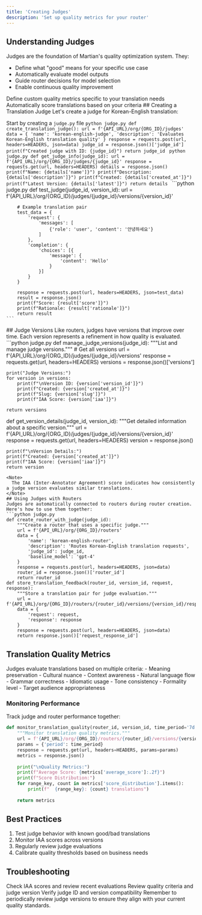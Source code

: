 ```yaml
---
title: 'Creating Judges'
description: 'Set up quality metrics for your router'
---
```

## Understanding Judges
Judges are the foundation of Martian's quality optimization system. They:
- Define what "good" means for your specific use case
- Automatically evaluate model outputs
- Guide router decisions for model selection
- Enable continuous quality improvement
<CardGroup cols={2}>
  <Card title="Quality Definition" icon="scale-balanced">
    Define custom quality metrics specific to your translation needs
  </Card>
  <Card title="Automatic Evaluation" icon="robot">
    Automatically score translations based on your criteria
  </Card>
</CardGroup>
## Creating a Translation Judge
Let's create a judge for Korean-English translation:

Start by creating a `judge.py` file
<Steps>
  <Step title="Create Basic Judge">
    ```python judge.py
    def create_translation_judge():
        url = f'{API_URL}/org/{ORG_ID}/judges'
        data = {
            'name': 'korean-english-judge',
            'description': 'Evaluates Korean-English translation quality'
        }
        response = requests.post(url, headers=HEADERS, json=data)
        judge_id = response.json()['judge_id']
        print(f"Created judge with ID: {judge_id}")
        return judge_id
    ```
  </Step>
  <Step title="Get Judge Details">
    ```python judge.py
    def get_judge_info(judge_id):
        url = f'{API_URL}/org/{ORG_ID}/judges/{judge_id}'
        response = requests.get(url, headers=HEADERS)
        details = response.json()
        print(f"Name: {details['name']}")
        print(f"Description: {details['description']}")
        print(f"Created: {details['created_at']}")
        print(f"Latest Version: {details['latest']}")
        return details
    ```
  </Step>
  <Step title="Test Judge">
    ```python judge.py
    def test_judge(judge_id, version_id):
        url = f'{API_URL}/org/{ORG_ID}/judges/{judge_id}/versions/{version_id}'
        
        # Example translation pair
        test_data = {
            'request': {
                'messages': [
                    {'role': 'user', 'content': '안녕하세요'}
                ]
            },
            'completion': {
                'choices': [{
                    'message': {
                        'content': 'Hello'
                    }
                }]
            }
        }
        
        response = requests.post(url, headers=HEADERS, json=test_data)
        result = response.json()
        print(f"Score: {result['score']}")
        print(f"Rationale: {result['rationale']}")
        return result
    ```
  </Step>
</Steps>
## Judge Versions
Like routers, judges have versions that improve over time. Each version represents a refinement in how quality is evaluated.
```python judge.py
def manage_judge_versions(judge_id):
    """List and manage judge versions."""
    # Get all versions
    url = f'{API_URL}/org/{ORG_ID}/judges/{judge_id}/versions'
    response = requests.get(url, headers=HEADERS)
    versions = response.json()['versions']
    
    print("Judge Versions:")
    for version in versions:
        print(f"\nVersion ID: {version['version_id']}")
        print(f"Created: {version['created_at']}")
        print(f"Slug: {version['slug']}")
        print(f"IAA Score: {version['iaa']}")
        
    return versions
def get_version_details(judge_id, version_id):
    """Get detailed information about a specific version."""
    url = f'{API_URL}/org/{ORG_ID}/judges/{judge_id}/versions/{version_id}'
    response = requests.get(url, headers=HEADERS)
    version = response.json()
    
    print(f"\nVersion Details:")
    print(f"Created: {version['created_at']}")
    print(f"IAA Score: {version['iaa']}")
    return version
```
<Note>
  The IAA (Inter-Annotator Agreement) score indicates how consistently a judge version evaluates similar translations.
</Note>
## Using Judges with Routers
Judges are automatically connected to routers during router creation. Here's how to use them together:
```python judge.py
def create_router_with_judge(judge_id):
    """Create a router that uses a specific judge."""
    url = f'{API_URL}/org/{ORG_ID}/routers'
    data = {
        'name': 'korean-english-router',
        'description': 'Routes Korean-English translation requests',
        'judge_id': judge_id,
        'baseline_model': 'gpt-4'
    }
    response = requests.post(url, headers=HEADERS, json=data)
    router_id = response.json()['router_id']
    return router_id
def store_translation_feedback(router_id, version_id, request, response):
    """Store a translation pair for judge evaluation."""
    url = f'{API_URL}/org/{ORG_ID}/routers/{router_id}/versions/{version_id}/response'
    data = {
        'request': request,
        'response': response
    }
    response = requests.post(url, headers=HEADERS, json=data)
    return response.json()['request_response_id']
```
## Translation Quality Metrics
Judges evaluate translations based on multiple criteria:
<AccordionGroup>
  <Accordion title="Accuracy">
    - Meaning preservation
    - Cultural nuance
    - Context awareness
  </Accordion>
  <Accordion title="Fluency">
    - Natural language flow
    - Grammar correctness
    - Idiomatic usage
  </Accordion>
  <Accordion title="Style">
    - Tone consistency
    - Formality level
    - Target audience appropriateness
  </Accordion>
</AccordionGroup>
### Monitoring Performance
Track judge and router performance together:
```python judge.py
def monitor_translation_quality(router_id, version_id, time_period='7d'):
    """Monitor translation quality metrics."""
    url = f'{API_URL}/org/{ORG_ID}/routers/{router_id}/versions/{version_id}/metrics'
    params = {'period': time_period}
    response = requests.get(url, headers=HEADERS, params=params)
    metrics = response.json()
    
    print("\nQuality Metrics:")
    print(f"Average Score: {metrics['average_score']:.2f}")
    print(f"Score Distribution:")
    for range_key, count in metrics['score_distribution'].items():
        print(f"  {range_key}: {count} translations")
        
    return metrics
```
## Best Practices
1. Test judge behavior with known good/bad translations
2. Monitor IAA scores across versions
3. Regularly review judge evaluations
4. Calibrate quality thresholds based on business needs
## Troubleshooting
<AccordionGroup>
  <Accordion title="Inconsistent Scores">
    Check IAA scores and review recent evaluations
  </Accordion>
  <Accordion title="Low Quality Scores">
    Review quality criteria and judge version
  </Accordion>
  <Accordion title="Integration Issues">
    Verify judge ID and version compatibility
  </Accordion>
</AccordionGroup>

<Note>
  Remember to periodically review judge versions to ensure they align with your current quality standards.
</Note>